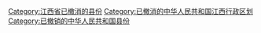 [[Category:江西省已撤消的县份|Category:江西省已撤消的县份]]
[[Category:已撤消的中华人民共和国江西行政区划‎|Category:已撤消的中华人民共和国江西行政区划‎]]
[[Category:已撤销的中华人民共和国县份|Category:已撤销的中华人民共和国县份]]